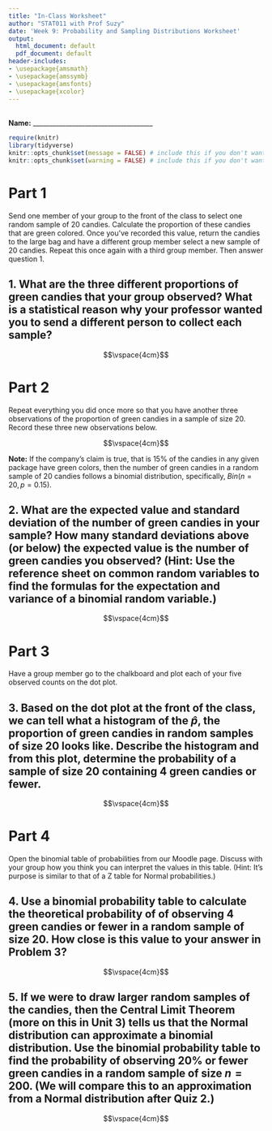 ```yaml
---
title: "In-Class Worksheet"
author: "STAT011 with Prof Suzy"
date: 'Week 9: Probability and Sampling Distributions Worksheet'
output:
  html_document: default
  pdf_document: default
header-includes:
- \usepackage{amsmath}
- \usepackage{amssymb}
- \usepackage{amsfonts}
- \usepackage{xcolor}
---
```

<br>
**Name:** _____________________________________


```r
require(knitr)
library(tidyverse)
knitr::opts_chunk$set(message = FALSE) # include this if you don't want markdown to knit messages
knitr::opts_chunk$set(warning = FALSE) # include this if you don't want markdown to knit warnings
```


# Part 1

Send one member of your group to the front of the class to select one random sample of $20$ candies. Calculate the proportion of these candies that are green colored. Once you've recorded this value, return the candies to the large bag and have a different group member select a new sample of $20$ candies. Repeat this once again with a third group member. Then answer question 1. 


## 1.  What are the three different proportions of green candies that your group observed? What is a statistical reason why your professor wanted you to send a different person to collect each sample?  

 $$\vspace{4cm}$$


# Part 2 
Repeat everything you did once more so that you have another three observations of the proportion of green candies in a sample of size 20. Record these three new observations below. 

 $$\vspace{4cm}$$


**Note:** If the company's claim is true, that is $15\%$ of the candies in any given package have green colors, then the number of green candies in a random sample of 20 candies follows a binomial distribution, specifically, $Bin(n=20,p=0.15)$. 

## 2.  What are the expected value and standard deviation of the number of green candies in your sample? How many standard deviations above (or below) the expected value is the number of green candies you observed? (Hint: Use the reference sheet on common random variables to find the formulas for the expectation and variance of a binomial random variable.)

$$\vspace{4cm}$$


# Part 3

Have a group member go to the chalkboard and plot each of your five observed counts on the dot plot.


## 3. Based on the dot plot at the front of the class, we can tell what a histogram of the $\hat{p}$, the proportion of green candies in random samples of size 20 looks like. Describe the histogram and from this plot, determine the probability of a sample of size $20$ containing $4$ green candies or fewer.

$$\vspace{4cm}$$

# Part 4 

Open the binomial table of probabilities from our Moodle page. Discuss with your group how you think you can interpret the values in this table. (Hint: It's purpose is similar to that of a Z table for Normal probabilities.)


## 4. Use a binomial probability table to calculate the theoretical probability of of observing $4$ green candies or fewer in a random sample of size $20$. How close is this value to your answer in Problem 3? 

$$\vspace{4cm}$$

## 5. If we were to draw larger random samples of the candies, then the Central Limit Theorem (more on this in Unit 3) tells us that the Normal distribution can approximate a binomial distribution. Use the binomial probability table to find the probability of observing $20\%$ or fewer green candies in a random sample of size $n=200$. (We will compare this to an approximation from a Normal distribution after Quiz 2.)

$$\vspace{4cm}$$



